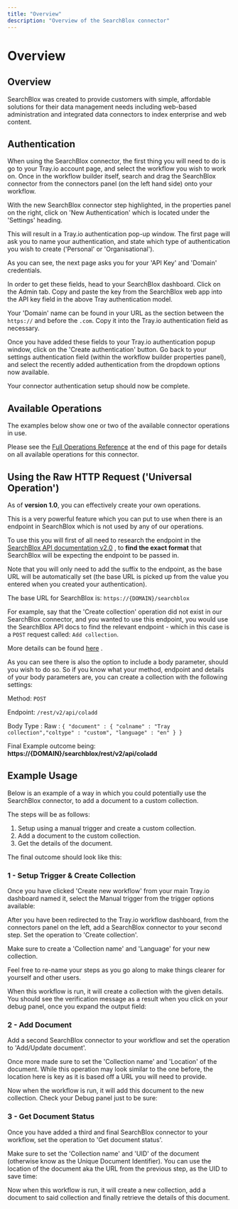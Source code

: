```yaml
---
title: "Overview"
description: "Overview of the SearchBlox connector"
---
```


# Overview

## Overview

SearchBlox was created to provide customers with simple, affordable solutions for their data management needs including web-based administration and integrated data connectors to index enterprise and web content.

## Authentication

When using the SearchBlox connector, the first thing you will need to do is go to your Tray.io account page, and select the workflow you wish to work on. Once in the workflow builder itself, search and drag the SearchBlox connector from the connectors panel (on the left hand side) onto your workflow.

With the new SearchBlox connector step highlighted, in the properties panel on the right, click on 'New Authentication' which is located under the 'Settings' heading.

This will result in a Tray.io authentication pop-up window. The first page will ask you to name your authentication, and state which type of authentication you wish to create ('Personal' or 'Organisational').

As you can see, the next page asks you for your 'API Key' and 'Domain' credentials.

In order to get these fields, head to your SearchBlox dashboard. Click on the Admin tab. Copy and paste the key from the SearchBlox web app into the API key field in the above Tray authentication model.

Your 'Domain' name can be found in your URL as the section between the `https://` and before the `.com`. Copy it into the Tray.io authentication field as necessary.

Once you have added these fields to your Tray.io authentication popup window, click on the 'Create authentication' button. Go back to your settings authentication field (within the workflow builder properties panel), and select the recently added authentication from the dropdown options now available.

Your connector authentication setup should now be complete.

## Available Operations

The examples below show one or two of the available connector operations in use.

Please see the [Full Operations Reference](#operationsFull) at the end of this page for details on all available operations for this connector.

## Using the Raw HTTP Request ('Universal Operation')

As of **version 1.0**, you can effectively create your own operations.

This is a very powerful feature which you can put to use when there is an endpoint in SearchBlox which is not used by any of our operations.

To use this you will first of all need to research the endpoint in the [ SearchBlox API documentation v2.0](https://developer.searchblox.com/docs/rest-api) , to **find the exact format** that SearchBlox will be expecting the endpoint to be passed in.

Note that you will only need to add the suffix to the endpoint, as the base URL will be automatically set (the base URL is picked up from the value you entered when you created your authentication).

The base URL for SearchBlox is: `https://{DOMAIN}/searchblox`

For example, say that the 'Create collection' operation did not exist in our SearchBlox connector, and you wanted to use this endpoint, you would use the SearchBlox API docs to find the relevant endpoint - which in this case is a `POST` request called: `Add collection`.

More details can be found [ here](https://developer.searchblox.com/docs/rest-api#add-collection) .

As you can see there is also the option to include a body parameter, should you wish to do so. So if you know what your method, endpoint and details of your body parameters are, you can create a collection with the following settings:

Method: `POST`

Endpoint: `/rest/v2/api/coladd`

Body Type : Raw : `{ "document" : { "colname" : "Tray collection","coltype" : "custom", "language" : "en" } }`

Final Example outcome being: **https://{DOMAIN}/searchblox/rest/v2/api/coladd**

## Example Usage

Below is an example of a way in which you could potentially use the SearchBlox connector, to add a document to a custom collection.

The steps will be as follows:

1. Setup using a manual trigger and create a custom collection.
2. Add a document to the custom collection.
3. Get the details of the document.

The final outcome should look like this:

### 1 - Setup Trigger & Create Collection

Once you have clicked 'Create new workflow' from your main Tray.io dashboard named it, select the Manual trigger from the trigger options available:

After you have been redirected to the Tray.io workflow dashboard, from the connectors panel on the left, add a SearchBlox connector to your second step. Set the operation to 'Create collection'.

Make sure to create a 'Collection name' and 'Language' for your new collection.

Feel free to re-name your steps as you go along to make things clearer for yourself and other users.

When this workflow is run, it will create a collection with the given details. You should see the verification message as a result when you click on your debug panel, once you expand the output field:

### 2 - Add Document

Add a second SearchBlox connector to your workflow and set the operation to 'Add/Update document'.

Once more made sure to set the 'Collection name' and 'Location' of the document. While this operation may look similar to the one before, the location here is key as it is based off a URL you will need to provide.

Now when the workflow is run, it will add this document to the new collection. Check your Debug panel just to be sure:

### 3 - Get Document Status

Once you have added a third and final SearchBlox connector to your workflow, set the operation to 'Get document status'.

Make sure to set the 'Collection name' and 'UID' of the document (otherwise know as the Unique Document Identifier). You can use the location of the document aka the URL from the previous step, as the UID to save time:

Now when this workflow is run, it will create a new collection, add a document to said collection and finally retrieve the details of this document.
